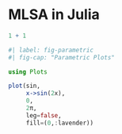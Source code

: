 # MLSA in Julia

```r
1 + 1
```

```julia
#| label: fig-parametric
#| fig-cap: "Parametric Plots"

using Plots

plot(sin,
     x->sin(2x),
     0,
     2π,
     leg=false,
     fill=(0,:lavender))
```